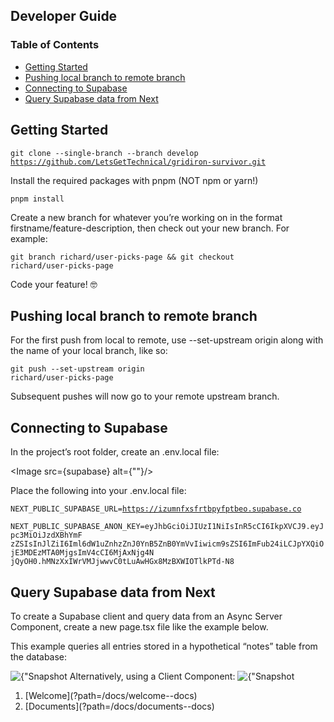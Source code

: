 

## Developer Guide

### Table of Contents
 - [Getting Started](#getting-started)
 - [Pushing local branch to remote branch](#pushing-local-branch-to-remote-branch)
 - [Connecting to Supabase](#connecting-to-supabase)
 - [Query Supabase data from Next](#query-supabase-data-from-next)
    

## Getting Started

  <code>git clone --single-branch --branch develop https://github.com/LetsGetTechnical/gridiron-survivor.git</code>

  Install the required packages with pnpm (NOT npm or yarn!)

  <code>pnpm install</code>

  Create a new branch for whatever you’re working on in the format firstname/feature-description, then check out your new branch. For example:

  <code>git branch richard/user-picks-page && git checkout richard/user-picks-page</code>
  
  Code your feature! 🤓

## Pushing local branch to remote branch

  For the first push from local to remote, use --set-upstream origin along with the name of your local branch, like so:

  <code>git push --set-upstream origin richard/user-picks-page</code>

  Subsequent pushes will now go to your remote upstream branch.

## Connecting to Supabase

  In the project’s root folder, create an .env.local file:

  <Image src={supabase} alt={""}/>

  Place the following into your .env.local file:

  <code>NEXT_PUBLIC_SUPABASE_URL=https://izumnfxsfrtbpyfptbeo.supabase.co</code>

  <code>NEXT_PUBLIC_SUPABASE_ANON_KEY=eyJhbGciOiJIUzI1NiIsInR5cCI6IkpXVCJ9.eyJpc3MiOiJzdXBhYmF
zZSIsInJlZiI6Iml6dW1uZnhzZnJ0YnB5ZnB0YmVvIiwicm9sZSI6ImFub24iLCJpYXQiOjE3MDEzMTA0MjgsImV4cCI6MjAxNjg4N
jQyOH0.hMNzXxIWrVMJjwwvC0tLuAwHGx8MzBXWIOTlkPTd-N8</code>


## Query Supabase data from Next

  To create a Supabase client and query data from an Async Server Component, create a new page.tsx file like the example below.

  This example queries all entries stored in a hypothetical “notes” table from the database:

  <Link href='https://codepen.io/choir27/pen/zYXaVGY?editors=0010'>
    <Image src={server} alt={"Snapshot Code example of an asynchronous Server Component"}/>
  </Link>
  Alternatively, using a Client Component:

  <Link href = "https://codepen.io/choir27/pen/oNOyrjz?editors=0010">
  <Image src={client} alt={"Snapshot Code example of an asynchronous Client Component"}/>
  </Link>

  <ol className="doc_nav_links">
    <li>[Welcome](?path=/docs/welcome--docs)</li>
    <li>[Documents](?path=/docs/documents--docs)</li>
  </ol>



